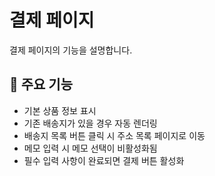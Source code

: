 
<Meta title="Docs/Payment" />

# 결제 페이지

결제 페이지의 기능을 설명합니다.

## 📌 주요 기능

- 기본 상품 정보 표시
- 기존 배송지가 있을 경우 자동 렌더링
- 배송지 목록 버튼 클릭 시 주소 목록 페이지로 이동
- 메모 입력 시 메모 선택이 비활성화됨
- 필수 입력 사항이 완료되면 결제 버튼 활성화
